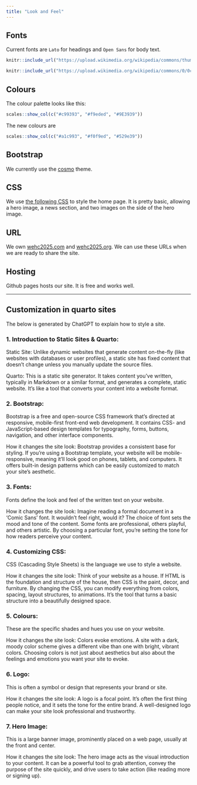 ```yaml
---
title: "Look and Feel"
---
```


## Fonts

Current fonts are `Lato` for headings and `Open Sans` for body text.

```r
knitr::include_url("https://upload.wikimedia.org/wikipedia/commons/thumb/8/87/Lato-font-plain.svg/220px-Lato-font-plain.svg.png")
```

```r
knitr::include_url("https://upload.wikimedia.org/wikipedia/commons/0/0c/Open_Sans_sample.svg")
```


## Colours

The colour palette looks like this: 

```r
scales::show_col(c("#c99393", "#f9eded", "#9E3939"))
```


The new colours are

```r
scales::show_col(c("#a1c993", "#f0f9ed", "#529e39"))

```


## Bootstrap

We currently use the [cosmo](https://bootswatch.com/cosmo/) theme.

## CSS

We use [the following CSS](https://github.com/j-jayes/wehc25/blob/main/assets/index.css) to style the home page. It is pretty basic, allowing a hero image, a news section, and two images on the side of the hero image.

## URL

We own [wehc2025.com]() and [wehc2025.org](). We can use these URLs when we are ready to share the site.

## Hosting

Github pages hosts our site. It is free and works well.

---

## Customization in quarto sites

The below is generated by ChatGPT to explain how to style a site.

### 1. Introduction to Static Sites & Quarto:

Static Site: Unlike dynamic websites that generate content on-the-fly (like websites with databases or user profiles), a static site has fixed content that doesn't change unless you manually update the source files.

Quarto: This is a static site generator. It takes content you’ve written, typically in Markdown or a similar format, and generates a complete, static website. It's like a tool that converts your content into a website format.

### 2. Bootstrap:

Bootstrap is a free and open-source CSS framework that's directed at responsive, mobile-first front-end web development. It contains CSS- and JavaScript-based design templates for typography, forms, buttons, navigation, and other interface components.

How it changes the site look: Bootstrap provides a consistent base for styling. If you're using a Bootstrap template, your website will be mobile-responsive, meaning it'll look good on phones, tablets, and computers. It offers built-in design patterns which can be easily customized to match your site's aesthetic.

### 3. Fonts:

Fonts define the look and feel of the written text on your website.

How it changes the site look: Imagine reading a formal document in a 'Comic Sans' font. It wouldn't feel right, would it? The choice of font sets the mood and tone of the content. Some fonts are professional, others playful, and others artistic. By choosing a particular font, you're setting the tone for how readers perceive your content.

### 4. Customizing CSS:

CSS (Cascading Style Sheets) is the language we use to style a website.

How it changes the site look: Think of your website as a house. If HTML is the foundation and structure of the house, then CSS is the paint, decor, and furniture. By changing the CSS, you can modify everything from colors, spacing, layout structures, to animations. It's the tool that turns a basic structure into a beautifully designed space.

### 5. Colours:

These are the specific shades and hues you use on your website.

How it changes the site look: Colors evoke emotions. A site with a dark, moody color scheme gives a different vibe than one with bright, vibrant colors. Choosing colors is not just about aesthetics but also about the feelings and emotions you want your site to evoke.

### 6. Logo:

This is often a symbol or design that represents your brand or site.

How it changes the site look: A logo is a focal point. It's often the first thing people notice, and it sets the tone for the entire brand. A well-designed logo can make your site look professional and trustworthy.

### 7. Hero Image:

This is a large banner image, prominently placed on a web page, usually at the front and center.

How it changes the site look: The hero image acts as the visual introduction to your content. It can be a powerful tool to grab attention, convey the purpose of the site quickly, and drive users to take action (like reading more or signing up).
